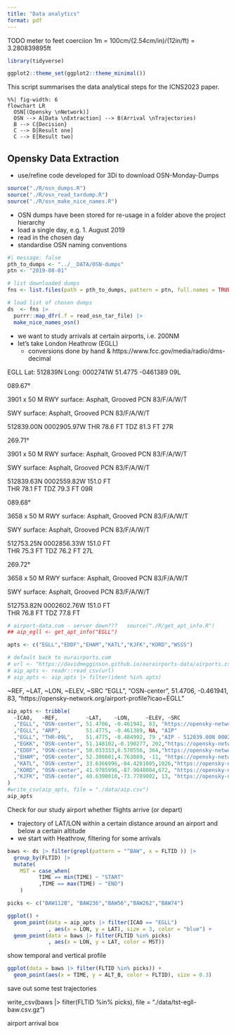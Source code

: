 ```yaml
---
title: "Data analytics"
format: pdf
---
```


TODO meter to feet coerciion
1m = 100cm/(2.54cm/in)/(12in/ft) = 3.280839895ft


```r
library(tidyverse)

ggplot2::theme_set(ggplot2::theme_minimal())
```


This script summarises the data analytical steps for the ICNS2023 paper.

```mermaid
%%| fig-width: 6
flowchart LR
  OSN[(Opensky \nNetwork)]
  OSN --> A[Data \nExtraction] --> B(Arrival \nTrajectories)
  B --> C{Decision}
  C --> D[Result one]
  C --> E[Result two]
```

## Opensky Data Extraction

* use/refine code developed for 3Di to download OSN-Monday-Dumps

```r
source("./R/osn_dumps.R")
source("./R/osn_read_tardump.R")
source("./R/osn_make_nice_names.R")
```

* OSN dumps have been stored for re-usage in a folder above the project hierarchy
* load a single day, e.g. 1. August 2019
* read in the chosen day
* standardise OSN naming conventions

```r
#| message: false
pth_to_dumps <- "../__DATA/OSN-dumps"
ptn <- "2019-08-01"

# list downloaded dumps
fns <- list.files(path = pth_to_dumps, pattern = ptn, full.names = TRUE)

# load list of chosen dumps
ds  <- fns |> 
  purrr::map_dfr(.f = read_osn_tar_file) |> 
  make_nice_names_osn()
```

* we want to study arrivals at certain airports, i.e. 200NM
* let's take London Heathrow (EGLL)
  + conversions done by hand & https://www.fcc.gov/media/radio/dms-decimal

EGLL Lat: 512839N Long: 0002741W   51.4775 -0461389
09L

089.67°

3901 x 50 M	
RWY surface: Asphalt, Grooved
PCN 83/F/A/W/T

SWY surface: Asphalt, Grooved
PCN 83/F/A/W/T

512839.00N 0002905.97W THR 78.6 FT
TDZ 81.3 FT	
27R

269.71°

3901 x 50 M	
RWY surface: Asphalt, Grooved
PCN 83/F/A/W/T

SWY surface: Asphalt, Grooved
PCN 83/F/A/W/T

512839.63N 0002559.82W
151.0 FT	
THR 78.1 FT
TDZ 79.3 FT	
09R

089.68°

3658 x 50 M	
RWY surface: Asphalt, Grooved
PCN 83/F/A/W/T

SWY surface: Asphalt, Grooved
PCN 83/F/A/W/T

512753.25N 0002856.33W
151.0 FT	
THR 75.3 FT
TDZ 76.2 FT	
27L

269.72°

3658 x 50 M	
RWY surface: Asphalt, Grooved
PCN 83/F/A/W/T

SWY surface: Asphalt, Grooved
PCN 83/F/A/W/T

512753.82N 0002602.76W
151.0 FT	
THR 76.8 FT
TDZ 77.8 FT

```r
# airport-data.com - server down???   source("./R/get_apt_info.R")
## aip_egll <- get_apt_info("EGLL")

apts <- c("EGLL","EDDF","EHAM","KATL","KJFK","KORD","WSSS")

# default back to ourairports.com
# url <- "https://davidmegginson.github.io/ourairports-data/airports.csv"
# aip_apts <- readr::read_csv(url)
# aip_apts <- aip_apts |> filter(ident %in% apts)
```

~REF, ~LAT, ~LON, ~ELEV, ~SRC
  "EGLL", "OSN-center", 51.4706, -0.461941, 83, "https://opensky-network.org/airport-profile?icao=EGLL"

```r
aip_apts <- tribble(
  ~ICAO,   ~REF,         ~LAT,    ~LON,     ~ELEV, ~SRC 
  ,"EGLL", "OSN-center", 51.4706, -0.461941, 83, "https://opensky-network.org/airport-profile?icao=EGLL"
  ,"EGLL", "ARP",        51.4775, -0.461389, NA, "AIP"
  ,"EGLL", "THR-09L",    51.4775, -0.484992, 79 ,"AIP - 512839.00N 0002905.97W THR 78.6 FT"
  ,"EGKK", "OSN-center", 51.148102,-0.190277, 202,"https://opensky-network.org/airport-profile?icao=EGKK"
  ,"EDDF", "OSN-center", 50.033333,8.570556, 364,"https://opensky-network.org/airport-profile?icao=EDDF"
  ,"EHAM", "OSN-center", 52.308601,4.763889, -11, "https://opensky-network.org/airport-profile?icao=EHAM"
  ,"KATL", "OSN-center", 33.6366996,-84.4281005,1026,"https://opensky-network.org/airport-profile?icao=KATL"
  ,"KORD", "OSN-center", 41.9785996,-87.9048004,672, "https://opensky-network.org/airport-profile?icao=KORD"
  ,"KJFK", "OSN-center", 40.6398010,-73.7789002, 13, "https://opensky-network.org/airport-profile?icao=KJFK"
)
#write_csv(aip_apts, file = "./data/aip.csv")
aip_apts
```


Check for our study airport whether flights arrive (or depart)

* trajectory of LAT/LON within a certain distance around an airport and below a certain altitude
* we start with Heathrow, filtering for some arrivals

```r
baws <- ds |> filter(grepl(pattern = "^BAW", x = FLTID )) |> 
  group_by(FLTID) |> 
  mutate(
    MST = case_when(
          TIME == min(TIME) ~ "START"
          ,TIME == max(TIME) ~ "END")
    )
```
```r
picks <- c("BAW112B", "BAW236","BAW56","BAW262","BAW74")

ggplot() +
  geom_point(data = aip_apts |> filter(ICAO == "EGLL")
             , aes(x = LON, y = LAT), size = 3, color = "blue") +
  geom_point(data = baws |> filter(FLTID %in% picks)
             , aes(x = LON, y = LAT, color = MST))
```

show temporal and vertical profile

```r
ggplot(data = baws |> filter(FLTID %in% picks)) +
  geom_point(aes(x = TIME, y = ALT_B, color = FLTID), size = 0.3)
```

save out some test trajectories

write_csv(baws |> filter(FLTID %in% picks), file = "./data/tst-egll-baw.csv.gz")

airport arrival box

```r

```

